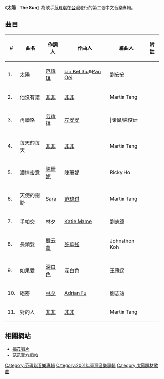 {{Infobox album
| name       = 太陽　The Sun
| type       = 專輯
| artist     = [[范瑋琪|范瑋琪]]
| cover      = 
<!-- 未知參數 | background = orange -->
| released   = 2001年8月 <small>([[中華民國|臺灣]])</small>
| recorded   = 不明
| genre      = [[流行音樂|流行音樂]]
| length     = 51:13
| label      = [[福茂唱片|福茂唱片]]
| producer   = [[光合作用音樂|光合作用音樂]]
| reviews    = 
| prev_title = [[范范的世界|范范的世界　FanFan's World]]
| prev_year  = 2000
| next_title = [[真善美_(音樂專輯)|真善美　The Sound Of Music]]
| next_year  = 2003
}}
《'''太陽　The Sun'''》為歌手[[范瑋琪|范瑋琪]]在[[台灣|台灣]]發行的第二張中文音樂專輯。

==曲目==
{| class="wikitable"
|-
!#
!曲名
!作詞人
!作曲人
!編曲人
!附註
|-
| 1. || 太陽 || [[范瑋琪|范瑋琪]] || [[Lin_Ket_Siu|Lin Ket Siu]]&[[Pan_Oei|Pan Oei]] ||劉安安|| 
|-
| 2. || 他沒有錯 || [[非非|非非]]|| [[非非|非非]] ||Martin Tang ||
|-
| 3. || 再聯絡 || [[范瑋琪|范瑋琪]]|| [[左安安|左安安]] |||陳偉/陳俊廷||
|-
| 4. || 每天的每天  || [[非非|非非]] || [[非非|非非]] ||Martin Tang||
|-
| 5. || 濃情蜜意 || [[陳珊妮|陳珊妮]]|| [[陳珊妮|陳珊妮]] ||  Ricky Ho||
|-
| 6. || 天使的翅膀 || [[Sara|Sara]] || [[范瑋琪|范瑋琪]] ||Martin Tang ||
|-
| 7. || 手帕交 || [[林夕|林夕]] || [[Katie_Mame|Katie Mame]]||劉志遠||
|-
| 8. || 長頭髮 || [[嚴云農|嚴云農]] || [[許華強|許華強]] ||Johnathon Koh||
|-
| 9. || 如果愛 || [[深白色|深白色]] || [[深白色|深白色]] ||[[王豫民|王豫民]]||
|-
| 10. || 絕密 || [[林夕|林夕]] || [[Adrian_Fu|Adrian Fu]] ||劉志遠||
|-
| 11. || 對的人 || [[非非|非非]] || [[非非|非非]] ||Martin Tang||
|}

== 相關網站 ==
*[http://www.linfairrecords.com/ 福茂唱片]{{Wayback|url=http://www.linfairrecords.com/ |date=20080913125437 }}
*[https://web.archive.org/web/20080706120212/http://www.fanfan.com.tw/ 范范官方網站]

[[Category:范瑋琪音樂專輯|Category:范瑋琪音樂專輯]]
[[Category:2001年臺灣音樂專輯|Category:2001年臺灣音樂專輯]]
[[Category:太陽題材歌曲|Category:太陽題材歌曲]]